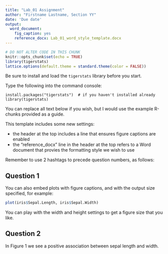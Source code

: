 ```yaml
---
title: "Lab_01 Assignment"
author: "Firstname Lastname, Section YY"
date: 'Due date'
output: 
  word_document:
    fig_caption: yes
    reference_docx: Lab_01_word_style_template.docx
---
```



```r
# DO NOT ALTER CODE IN THIS CHUNK
knitr::opts_chunk$set(echo = TRUE)
library(tigerstats)
lattice.options(default.theme = standard.theme(color = FALSE))
```

Be sure to install and load the `tigerstats` library before you start.

Type the following into the command console:
```
install.packages("tigerstats")  # if you haven't installed already
library(tigerstats)
```

You can replace all text below if you wish, but I would use the example R-chunks provided as a guide.

This template includes some new settings:

* the header at the top includes a line that ensures figure captions are enabled
* the "reference_docx" line in the header at the top refers to a Word document that provies the formatting style we wish to use

Remember to use 2 hashtags to precede question numbers, as follows:

## Question 1

You can also embed plots with figure captions, and with the output size specified, for example:

```r
plot(iris$Sepal.Length, iris$Sepal.Width)
```

You can play with the width and height settings to get a figure size that you like.

## Question 2

In Figure 1 we see a positive association between sepal length and width.
